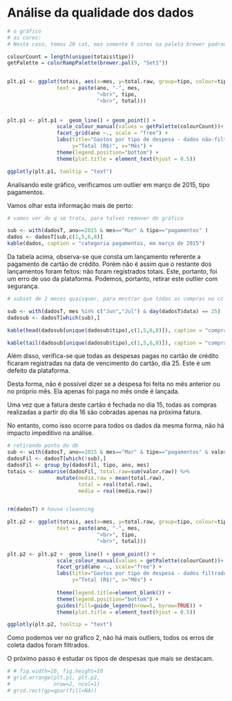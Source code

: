 # Análise da qualidade dos dados

```r
# o gráfico
# as cores:
# Neste caso, temos 20 cat, mas somente 9 cores na paleta brewer padrao

colourCount = length(unique(totais$tipo))
getPalette = colorRampPalette(brewer.pal(9, "Set1"))


plt.p1 <- ggplot(totais, aes(x=mes, y=total.raw, group=tipo, colour=tipo,
                text = paste(ano, "-", mes, 
                             "<br>", tipo,
                             "<br>", total)))
                             
                             
plt.p1 <- plt.p1 +  geom_line() + geom_point() +
                scale_colour_manual(values = getPalette(colourCount))+
                facet_grid(ano ~., scale = "free") + 
                labs(title="Gastos por tipo de despesa - dados não-filtrados",
                     y="Total (R$)", x="Mês") + 
                theme(legend.position="bottom") +
                theme(plot.title = element_text(hjust = 0.5)) 

ggplotly(plt.p1, tooltip = "text")
```

Analisando este gráfico, verificamos um outlier em março de 2015, tipo pagamentos. 

Vamos olhar esta informação mais de perto:


```r

# vamos ver do q se trata, para talvez remover do gráfico

sub <- with(dadosT, ano==2015 & mes=="Mar" & tipo=="pagamentos" )
dados <- dadosT[sub,c(1,5,6,8)]
kable(dados, caption = "categoria pagamentos, em março de 2015")
```

Da tabela acima, observa-se que consta um lançamento referente a pagamento de cartão de crédito. Porém não é assim que o restante dos lançamentos foram feitos: não foram registrados totais. Este, portanto, foi um erro de uso da plataforma. Podemos, portanto, retirar este outlier com segurança.



```r

# subset de 2 meses quaisquer, para mostrar que todas as compras no cc são registradas como feitas no dia 25

sub <- with(dadosT, mes %in% c("Jun","Jul") & day(dadosT$data) == 25)
dadosub <- dadosT[which(sub),]

kable(head(dadosub[unique(dadosub$tipo),c(1,5,6,8)]), caption = "compras no crédito, registradas no dia 25")

kable(tail(dadosub[unique(dadosub$tipo),c(1,5,6,8)]), caption = "compras no crédito, registradas no dia 25")

```

Além disso, verifica-se que todas as despesas pagas no cartão de crédito ficaram registradas na data de vencimento do cartão, dia 25. Este é um defeito da plataforma.


Desta forma, não é possível dizer se a despesa foi feita no mês anterior ou no próprio mês. Ela apenas foi paga no mês onde é lançada. 

Uma vez que a fatura deste cartão é fechada no dia 15, todas as compras realizadas a partir do dia 16 são cobradas apenas na próxima fatura. 

No entanto, como isso ocorre para todos os dados da mesma forma, não há impacto impeditivo na análise.

```r

# retirando ponto do db
sub <- with(dadosT, ano==2015 & mes=="Mar" & tipo=="pagamentos" & valor.raw > 4000)
dadosFil <- dadosT[which(!sub),]
dadosFil <- group_by(dadosFil, tipo, ano, mes)
totais <- summarise(dadosFil, total.raw=sum(valor.raw)) %>%
                mutate(media.raw = mean(total.raw), 
                       total = real(total.raw),
                       media = real(media.raw))


rm(dadosT) # house cleanning

```



```r
plt.p2 <- ggplot(totais, aes(x=mes, y=total.raw, group=tipo, colour=tipo,
                text = paste(ano, "-", mes, 
                             "<br>", tipo,
                             "<br>", total)))
        
plt.p2 <- plt.p2 +  geom_line() + geom_point() +
                scale_colour_manual(values = getPalette(colourCount))+
                facet_grid(ano ~., scale="free") + 
                labs(title="Gastos por tipo de despesa - dados filtrados", 
                     y="Total (R$)", x="Mês") + 
        
                theme(legend.title=element_blank()) +
                theme(legend.position="bottom") +
                guides(fill=guide_legend(nrow=5, byrow=TRUE)) +
                theme(plot.title = element_text(hjust = 0.5)) 

ggplotly(plt.p2, tooltip = "text")

```

Como podemos ver no gráfico 2, não há mais outliers, todos os erros de coleta dados foram filtrados. 

O próximo passo é estudar os tipos de despesas que mais se destacam.


```r

# # fig.width=10, fig.height=10
# grid.arrange(plt.p1, plt.p2,  
#              nrow=2, ncol=1)
# grid.rect(gp=gpar(fill=NA))
```

